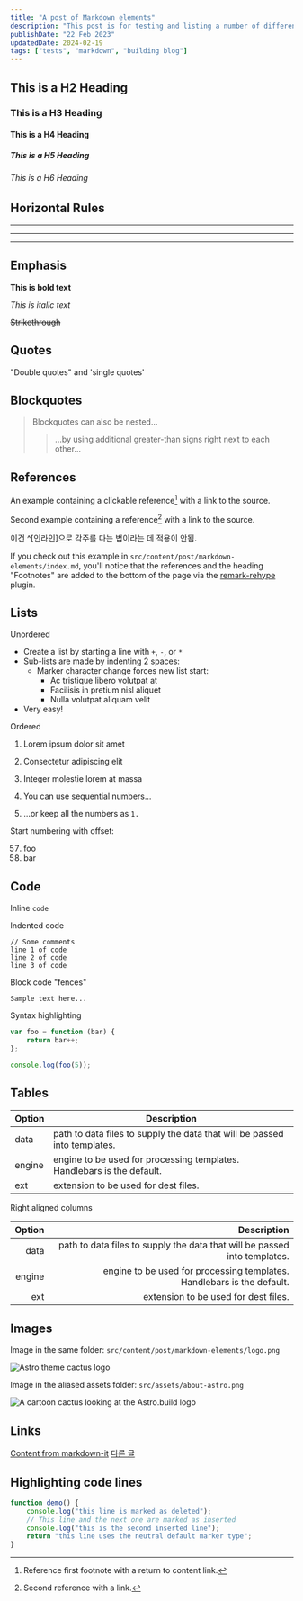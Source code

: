 ```yaml
---
title: "A post of Markdown elements"
description: "This post is for testing and listing a number of different markdown elements"
publishDate: "22 Feb 2023"
updatedDate: 2024-02-19
tags: ["tests", "markdown", "building blog"]
---
```


## This is a H2 Heading

### This is a H3 Heading

#### This is a H4 Heading

##### This is a H5 Heading

###### This is a H6 Heading

## Horizontal Rules

---

---

---

## Emphasis

**This is bold text**

_This is italic text_

~~Strikethrough~~

## Quotes

"Double quotes" and 'single quotes'

## Blockquotes

> Blockquotes can also be nested...
>
> > ...by using additional greater-than signs right next to each other...

## References

An example containing a clickable reference[^1] with a link to the source.

Second example containing a reference[^2] with a link to the source.

이건 ^[인라인]으로 각주를 다는 법이라는 데 적용이 안됨.

[^1]: Reference first footnote with a return to content link.
[^2]: Second reference with a link.

If you check out this example in `src/content/post/markdown-elements/index.md`, you'll notice that the references and the heading "Footnotes" are added to the bottom of the page via the [remark-rehype][remark_rehype] plugin.

[remark_rehype]: https://github.com/remarkjs/remark-rehype#options

## Lists

Unordered

-   Create a list by starting a line with `+`, `-`, or `*`
-   Sub-lists are made by indenting 2 spaces:
    -   Marker character change forces new list start:
        -   Ac tristique libero volutpat at
        -   Facilisis in pretium nisl aliquet
        -   Nulla volutpat aliquam velit
-   Very easy!

Ordered

1. Lorem ipsum dolor sit amet
2. Consectetur adipiscing elit
3. Integer molestie lorem at massa

4. You can use sequential numbers...
5. ...or keep all the numbers as `1.`

Start numbering with offset:

57. foo
1. bar

## Code

Inline `code`

Indented code

    // Some comments
    line 1 of code
    line 2 of code
    line 3 of code

Block code "fences"

```
Sample text here...
```

Syntax highlighting

```js
var foo = function (bar) {
    return bar++;
};

console.log(foo(5));
```

## Tables

| Option | Description                                                               |
| ------ | ------------------------------------------------------------------------- |
| data   | path to data files to supply the data that will be passed into templates. |
| engine | engine to be used for processing templates. Handlebars is the default.    |
| ext    | extension to be used for dest files.                                      |

Right aligned columns

| Option |                                                               Description |
| -----: | ------------------------------------------------------------------------: |
|   data | path to data files to supply the data that will be passed into templates. |
| engine |    engine to be used for processing templates. Handlebars is the default. |
|    ext |                                      extension to be used for dest files. |

## Images

Image in the same folder: `src/content/post/markdown-elements/logo.png`

![Astro theme cactus logo](./logo.png)

Image in the aliased assets folder: `src/assets/about-astro.png`

![A cartoon cactus looking at the Astro.build logo](@/assets/about-astro.png)

## Links

[Content from markdown-it](https://markdown-it.github.io/)
[다른 글](@/posts/cactus-theme-key-features)

## Highlighting code lines

```js title="line-markers.js" del={2} ins={3-4} {6}
function demo() {
    console.log("this line is marked as deleted");
    // This line and the next one are marked as inserted
    console.log("this is the second inserted line");
    return "this line uses the neutral default marker type";
}
```
